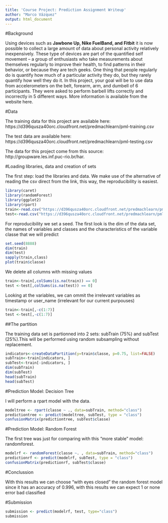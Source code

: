 ```yaml
---
title: 'Course Project: Prediction Assignment Writeup'
author: "Marco Vázquez"
output: html_document
---
```


#Background

Using devices such as **Jawbone Up, Nike FuelBand, and Fitbit** it is now possible to collect a large amount of data about personal activity relatively inexpensively. These type of devices are part of the quantified self movement – a group of enthusiasts who take measurements about themselves regularly to improve their health, to find patterns in their behavior, or because they are tech geeks. One thing that people regularly do is quantify how much of a particular activity they do, but they rarely quantify how well they do it. In this project, your goal will be to use data from accelerometers on the belt, forearm, arm, and dumbell of 6 participants. They were asked to perform barbell lifts correctly and incorrectly in 5 different ways. More information is available from the website here.

#Data

The training data for this project are available here:
https://d396qusza40orc.cloudfront.net/predmachlearn/pml-training.csv

The test data are available here:
https://d396qusza40orc.cloudfront.net/predmachlearn/pml-testing.csv

The data for this project come from this source:
http://groupware.les.inf.puc-rio.br/har.

#Loading libraries, data and creation of sets

The first step: load the libraries and data. We make use of the alternative of reading the csv direct from the link, this way, the reproducibility is easiest.

```r
library(caret)
library(randomForest)
library(ggplot2)
library(rpart)
train<-read.csv("https://d396qusza40orc.cloudfront.net/predmachlearn/pml-training.csv",na.strings=c("NA","#DIV/0!", ""))
test<-read.csv("https://d396qusza40orc.cloudfront.net/predmachlearn/pml-testing.csv",na.strings=c("NA","#DIV/0!", ""))
```

For reproducibility we set a seed. The first look is the dim of the data set, the names of variables and classes and the characteristics of the variable classe that we will predict 

```r
set.seed(8888)
dim(train)
dim(test)
sapply(train,class)
plot(train$classe)
```

We delete all columns with missing values

```r
train<-train[,colSums(is.na(train)) == 0]
test <-test[,colSums(is.na(test)) == 0]
```

Looking at the variables, we can ommit the irrelevant variables as timestamp or user_name (irrelevant for our current purpouses)

```r
train<-train[,-c(1:7)]
test <-test[,-c(1:7)]
```

##The partition

The training data set is partionned into 2 sets: subTrain (75%) and subTest (25%).This will be performed using random subsampling without replacement.


```r
indicators<-createDataPartition(y=train$classe, p=0.75, list=FALSE)
subTrain<-train[indicators, ] 
subTest<-train[-indicators, ]
dim(subTrain)
dim(subTest)
head(subTrain)
head(subTest)
```


\newpage

#Prediction Model: Decision Tree

I will perform a rpart model with the data.

```r
modeltree <- rpart(classe ~ ., data=subTrain, method="class")
predictiontree <- predict(modeltree, subTest, type = "class")
confusionMatrix(predictiontree, subTest$classe)
```

#Prediction Model: Random Forest

The first tree was just for comparing with this "more stable" model: randomforest.

```r
modelrf <- randomForest(classe ~. , data=subTrain, method="class")
predictionrf <- predict(modelrf, subTest, type = "class")
confusionMatrix(predictionrf, subTest$classe)
```

#Conclussion

With this results we can choose "with eyes closed" the random forest model since it has an accuracy of 0.996, with this results we can expect 1 or none error bad classified

\newpage
#Submission

```r
submission <- predict(modelrf, test, type="class")
submission
```